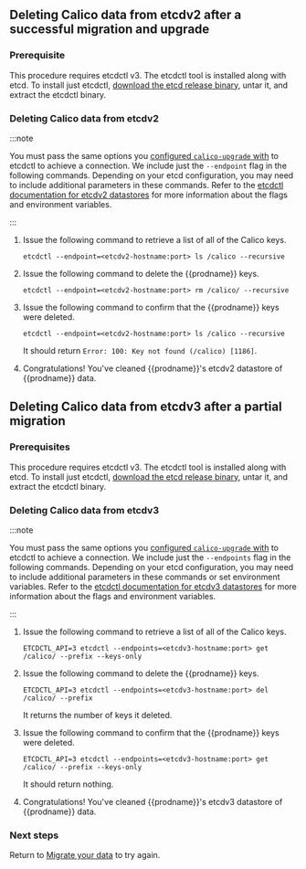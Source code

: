 ## Deleting Calico data from etcdv2 after a successful migration and upgrade

### Prerequisite

This procedure requires etcdctl v3. The etcdctl tool is installed along with etcd. To install just etcdctl, [download the etcd release binary](https://github.com/coreos/etcd/releases), untar it, and extract the etcdctl binary.
  
### Deleting Calico data from etcdv2

:::note

You must pass the same options you 
[configured `calico-upgrade` with](/_includes/content/setup#configuring-calico-upgrade-to-connect-to-the-etcdv2-datastore) 
to etcdctl to achieve a connection. We include just the `--endpoint` flag in the
following commands. Depending on your etcd configuration, you may need to include
additional parameters in these commands. Refer to the 
[etcdctl documentation for etcdv2 datastores](https://github.com/coreos/etcd/blob/master/etcdctl/READMEv2.md)
for more information about the flags and environment variables.

:::

1. Issue the following command to retrieve a list of all of the Calico keys.
   
   ```
   etcdctl --endpoint=<etcdv2-hostname:port> ls /calico --recursive
   ```
   
1. Issue the following command to delete the {{prodname}} keys.
   
   ```
   etcdctl --endpoint=<etcdv2-hostname:port> rm /calico/ --recursive 
   ```
   
1. Issue the following command to confirm that the {{prodname}} keys were deleted.
   
   ```
   etcdctl --endpoint=<etcdv2-hostname:port> ls /calico --recursive
   ```
   
   It should return `Error: 100: Key not found (/calico) [1186]`.
   
1. Congratulations! You've cleaned {{prodname}}'s etcdv2 datastore of {{prodname}}
   data. 

## Deleting Calico data from etcdv3 after a partial migration

### Prerequisites

This procedure requires etcdctl v3. The etcdctl tool is installed along with etcd. To install just etcdctl, [download the etcd release binary](https://github.com/coreos/etcd/releases), untar it, and extract the etcdctl binary.
  

### Deleting Calico data from etcdv3

:::note

You must pass the same options you 
[configured `calico-upgrade` with](/_includes/content/setup#configuring-calico-upgrade-to-connect-to-the-etcdv3-cluster) 
to etcdctl to achieve a connection. We include just the `--endpoints` flag in the
following commands. Depending on your etcd configuration, you may need to include
additional parameters in these commands or set environment variables. Refer to the 
[etcdctl documentation for etcdv3 datastores](https://github.com/coreos/etcd/blob/master/etcdctl/README.md) 
for more information about the flags and environment variables.

:::

1. Issue the following command to retrieve a list of all of the Calico keys.
   
   ```
   ETCDCTL_API=3 etcdctl --endpoints=<etcdv3-hostname:port> get /calico/ --prefix --keys-only
   ```
   
1. Issue the following command to delete the {{prodname}} keys.
   
   ```
   ETCDCTL_API=3 etcdctl --endpoints=<etcdv3-hostname:port> del /calico/ --prefix 
   ```
   
   It returns the number of keys it deleted.
   
1. Issue the following command to confirm that the {{prodname}} keys were deleted.
   
   ```
   ETCDCTL_API=3 etcdctl --endpoints=<etcdv3-hostname:port> get /calico/ --prefix --keys-only
   ```
   
   It should return nothing.
   
1. Congratulations! You've cleaned {{prodname}}'s etcdv3 datastore of {{prodname}}
   data. 
   
### Next steps

Return to [Migrate your data](/_includes/content/migrate)
to try again.
